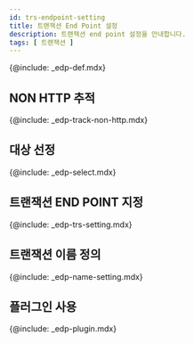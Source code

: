 ```yaml
---
id: trs-endpoint-setting
title: 트랜잭션 End Point 설정
description: 트랜잭션 end point 설정을 안내합니다. 
tags: [ 트랜잭션 ]
---
```


{@include: _edp-def.mdx}

## NON HTTP 추적

{@include: _edp-track-non-http.mdx}

## 대상 선정

<!-- 먼저 메소드 프로파일을 설정하세요. 확실하게 트랜잭션에서 호출되는 클래스를 지정하세요. 그래서 DB를 사용하는 프로그램에서는 **JDBC 드라이버**가 유용합니다. JDBC 드라이버에 프로파일을 설정하세요. -->
{@include: _edp-select.mdx}


## 트랜잭션 END POINT 지정

{@include: _edp-trs-setting.mdx}

## 트랜잭션 이름 정의

{@include: _edp-name-setting.mdx}

## 플러그인 사용

{@include: _edp-plugin.mdx}
